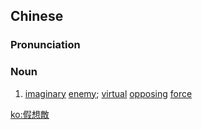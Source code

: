{{also|假想敌}}

==Chinese==
{{zh-forms|s=假想敌|type=21}}

===Pronunciation===
{{zh-pron
|m=jiǎxiǎngdí
|c=gaa2 soeng2 dik6
|mn=ká-sióng-te̍k
|cat=n
}}

===Noun===
{{zh-noun}}

# {{lb|zh|military|and|figuratively}} [[imaginary]] [[enemy]]; [[virtual]] [[opposing]] [[force]]

[[ko:假想敵]]